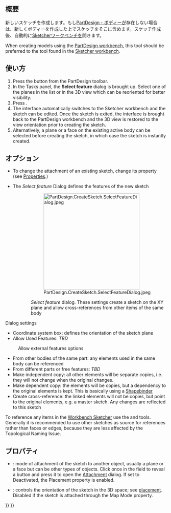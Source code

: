 <languages/>

{{Docnav/ja
|[[PartDesign_Body/ja|ボディーを作成]]
|[[PartDesign_ShapeBinder/ja|シェイプバインダーを作成]]
|[[PartDesign_Workbench|PartDesignワークベンチ]]
|IconL=PartDesign_Body.svg
|IconR=PartDesign_ShapeBinder.svg
|IconC=Workbench_PartDesign.svg
}}

{{GuiCommand/ja
|Name=PartDesign NewSketch
|Name/ja=PartDesign・スケッチを作成
|MenuLocation=Sketch → スケッチを作成
|Workbenches=[[PartDesign_Workbench|PartDesign]]
|Version=0.17
|SeeAlso=[[Sketcher_NewSketch|Sketcher・スケッチを作成]]
}}

<span id="Description"></span>
== 概要 ==

新しいスケッチを作成します。もし[[PartDesign_Body|PartDesign・ボディー]]が存在しない場合は、新しくボディーを作成した上でスケッチをそこに含めます。スケッチ作成後、自動的に[[Sketcher_Workbench|Sketcherワークベンチ]]を開きます。

When creating models using the [[PartDesign_Workbench|PartDesign workbench]], this tool should be preferred to the {{Button|[[File:Sketcher_NewSketch.svg|16px]] [[Sketcher_NewSketch|Sketcher NewSketch]]}} tool found in the [[Sketcher_Workbench|Sketcher workbench]].

<span id="Usage"></span>
== 使い方 ==

# Press the {{Button|[[File:PartDesign_NewSketch.svg|16px]] [[PartDesign_NewSketch|PartDesign NewSketch]]}} button from the PartDesign toolbar.
# In the Tasks panel, the '''Select feature''' dialog is brought up. Select one of the planes in the list or in the 3D view which can be reoriented for better visibility.
# Press {{Button|OK}}.
# The interface automatically switches to the Sketcher workbench and the sketch can be edited. Once the sketch is exited, the interface is brought back to the PartDesign workbench and the 3D view is restored to the view orientation prior to creating the sketch.
# Alternatively, a plane or a face on the existing active body can be selected before creating the sketch, in which case the sketch is instantly created.

<span id="Options"></span>
== オプション ==

* To change the attachment of an existing sketch, change its {{Emphasis|Map Mode}} property (see [[#Properties|Properties]].)

* The ''Select feature'' Dialog defines the features of the new sketch
::[[File:PartDesign.CreateSketch.SelectFeatureDialog.jpeg|300px]]
:: ''Select feature'' dialog. These settings create a sketch on the XY plane and allow cross-references from other items of the same body

Dialog settings
* Coordinate system box: defines the orientation of the sketch plane
* Allow Used Features: ''TBD''
: Allow external features options
* From other bodies of the same part: any elements used in the same body can be referenced
* From different parts or free features: ''TBD''
* Make independent copy: all other elements will be separate copies, i.e. they will not change when the original changes.
* Make dependent copy: the elements will be copies, but a dependency to the original elements is kept. This is basically using a [[PartDesign_ShapeBinder|Shapebinder]]
* Create cross-reference: the linked elements will not be copies, but point to the original elements, e.g. a master sketch. Any changes are reflected to this sketch 

To reference any items in the [[Sketcher_Workbench|Workbench Sketcher]] use the  {{Button|[[Image:Sketcher_External.svg|16px]] [[Sketcher_External|External Geometry]]}} and {{Button|[[File:Sketcher_CarbonCopy.svg|16px]] [[Sketcher_CarbonCopy|CarbonCopy]]}} tools. Generally it is recommended to use other sketches as source for references rather than faces or edges, because they are less affected by the Topological Naming Issue.

<span id="Properties"></span>
== プロパティ ==

* {{PropertyData|Map Mode}}: mode of attachment of the sketch to another object, usually a plane or a face but can be other types of objects. Click once in the field to reveal a {{Button|...}} button and press it to open the [[Part_EditAttachment|Attachment]] dialog. If set to Deactivated, the Placement property is enabled.
* {{PropertyData|Placement}}: controls the orientation of the sketch in the 3D space; see [[Std Placement|placement]]. Disabled if the sketch is attached through the Map Mode property. 


{{Docnav/ja
|[[PartDesign_Body/ja|ボディーを作成]]
|[[PartDesign_ShapeBinder/ja|シェイプバインダーを作成]]
|[[PartDesign_Workbench|PartDesignワークベンチ]]
|IconL=PartDesign_Body.svg
|IconR=PartDesign_ShapeBinder.svg
|IconC=Workbench_PartDesign.svg
}}

{{PartDesign Tools navi{{#translation:}}}}
{{Userdocnavi{{#translation:}}}}